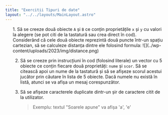 ```yaml
---
title: "Exercitii Tipuri de date"
layout: "../../layouts/MainLayout.astro"
---
```


<ol class="exercise-list">
1. Să se creeze două obiecte <code>A</code> și <code>B</code> ce conțin proprietățile <code>x</code> și <code>y</code> cu valori la alegere (se pot citi de la tastatură sau crea direct în cod). Considerând că cele două obiecte reprezintă două puncte într-un spațiu cartezian, să se calculeze distanța dintre ele folosind formula:<av-elem type="ieditor" av-exercise="obiecte.json:1"></av-elem>
	![](../wp-content/uploads/2023/img/distance.png)

2.   Să se creeze prin instrucțiuni în cod (folosind literale) un vector cu 5 obiecte ce conțin fiecare două proprietăți: <code>nume</code> și <code>scor</code>. Să se citească apoi un nume de la tastatură și să se afișeze scorul acestui jucător prin căutare în lista de 5 obiecte. Dacă numele nu există în listă, atunci se va afișa un mesaj corespunzător.<av-elem type="ieditor" av-exercise="obiecte.json:2"></av-elem>

3. Să se afișeze caracterele duplicate dintr-un șir de caractere citit de la utilizator.<av-elem type="ieditor" av-exercise="obiecte.json:3"></av-elem>
   > Exemplu: textul "Soarele apune" va afișa 'a', 'e'
</ol>